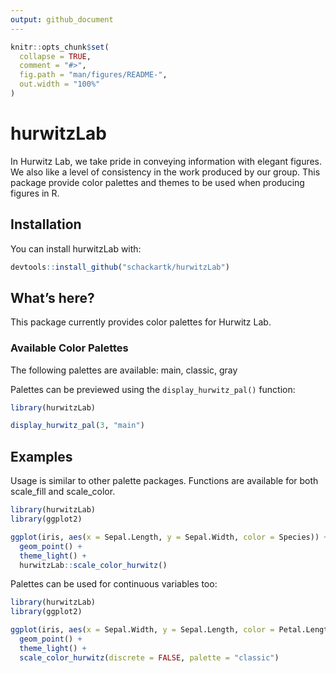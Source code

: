 ```yaml
---
output: github_document
---
```


<!-- README.md is generated from README.Rmd. Please edit that file -->

```r
knitr::opts_chunk$set(
  collapse = TRUE,
  comment = "#>",
  fig.path = "man/figures/README-",
  out.width = "100%"
)
```

# hurwitzLab

<!-- badges: start -->
<!-- badges: end -->

In Hurwitz Lab, we take pride in conveying information with elegant 
figures. We also like a level of consistency in the work produced by our
group. This package provide color palettes and themes to be used when
producing figures in R.

## Installation

You can install hurwitzLab with:

``` r
devtools::install_github("schackartk/hurwitzLab")
```

## What's here?

This package currently provides color palettes for Hurwitz Lab.

### Available Color Palettes

The following palettes are available: main, classic, gray

Palettes can be previewed using the `display_hurwitz_pal()` function:

```r
library(hurwitzLab)

display_hurwitz_pal(3, "main")
```



## Examples

Usage is similar to other palette packages. Functions are available for both 
scale_fill and scale_color.

```r
library(hurwitzLab)
library(ggplot2)

ggplot(iris, aes(x = Sepal.Length, y = Sepal.Width, color = Species)) +
  geom_point() +
  theme_light() +
  hurwitzLab::scale_color_hurwitz()
```

Palettes can be used for continuous variables too:

```r
library(hurwitzLab)
library(ggplot2)

ggplot(iris, aes(x = Sepal.Width, y = Sepal.Length, color = Petal.Length)) +
  geom_point() +
  theme_light() +
  scale_color_hurwitz(discrete = FALSE, palette = "classic")
```


